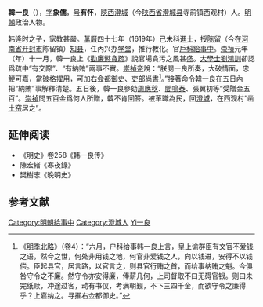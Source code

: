 '''韓一良'''（{{bd|?||?||catIdx=Han韓一良}}），[[表字|字]]'''象儒'''，[[号|号]]'''有怀'''，[[陝西|陝西]][[澄城|澄城]]（今[[陕西省|陕西省]][[澄城县|澄城县]]寺前镇西观村）人。[[明朝|明朝]]政治人物。

韩逄时之子，家教甚嚴。[[萬曆|萬曆]]四十七年（1619年）己未科[[進士|進士]]，授[[陈留|陈留]]（今在[[河南省|河南省]][[开封市|开封市]]陈留镇）[[知县|知县]]，任內兴办[[学堂|学堂]]，推行教化。官[[戶科|戶科]][[給事中|給事中]]。[[崇禎|崇禎]]元年（年）十一月，韓一良上《[[s:勸廉懲貪疏|勸廉懲貪疏]]》說官場貪污之風甚盛。[[大學士|大學士]][[劉鴻訓|劉鴻訓]]卻認爲疏中“有交際”、“有納賄”兩事不實。[[崇禎帝|崇禎帝]]說：“朕閱一良所奏，大破情面，忠鯁可嘉，當破格擢用，可加[[右僉都御史|右僉都御史]]、[[吏部尚書|吏部尚書]]<ref>《[[明季北略|明季北略]]》（卷4）：“六月，户科给事韩一良上言，皇上谕群臣有文官不爱钱之语，然今之世，何处非用钱之地，何官非爱钱之人，向以钱进，安得不以钱偿。臣起县官，居言路，以官言之，则县官行贿之首，而给事纳贿之魁。今俱咎守令之不廉。然守令亦安得廉，俸薪几何，上司督取不曰无碍官银。则曰未完纸赎，冲途过客，动有书仪，考满朝觐，不下三四千金，而欲守令之廉得乎？上嘉纳之。寻擢右佥都御史。”</ref>。”接著命令韓一良在五日內把“納賄”事解釋清楚。五日後，韓一良參劾[[周應秋|周應秋]]、[[閻鳴泰|閻鳴泰]]、張翼初等“受贈金五百”。[[崇禎|崇禎]]問五百金爲何人所贈，韓不肯回答。被革職為民，回[[澄城|澄城]]，在西观村“凿[[土窑|土窑]]居之”。

==延伸阅读==
* 《明史》卷258《韩一良传》
* 陳宏緒《寒夜錄》
* 樊樹志《晚明史》

==参考文献==
<div class="references-small">
<references></references>
</div>

{{萬曆四十七年己未科殿試金榜}}
{{明朝人物小作品}}

{{DEFAULTSORT:Han韓一良}}
[[Category:明朝給事中|Category:明朝給事中]]
[[Category:澄城人|Category:澄城人]]
[[Category:韓姓|Yi一良]]